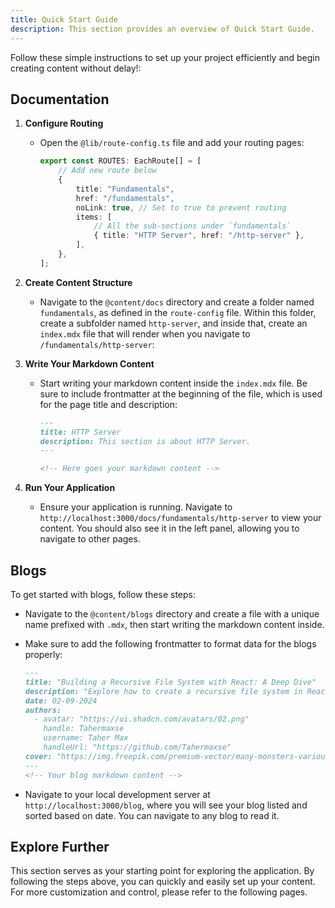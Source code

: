 ```yaml
---
title: Quick Start Guide
description: This section provides an overview of Quick Start Guide.
---
```


Follow these simple instructions to set up your project efficiently and begin creating content without delay!:

## Documentation

1. **Configure Routing**
   - Open the `@lib/route-config.ts` file and add your routing pages:
     ```typescript
     export const ROUTES: EachRoute[] = [
         // Add new route below
         {
             title: "Fundamentals",
             href: "/fundamentals",
             noLink: true, // Set to true to prevent routing
             items: [
                 // All the sub-sections under `fundamentals`
                 { title: "HTTP Server", href: "/http-server" },
             ],
         },
     ];
     ```

2. **Create Content Structure**
   - Navigate to the `@content/docs` directory and create a folder named `fundamentals`, as defined in the `route-config` file. Within this folder, create a subfolder named `http-server`, and inside that, create an `index.mdx` file that will render when you navigate to `/fundamentals/http-server`:
    
    <DocFileTree/>

3. **Write Your Markdown Content**
   - Start writing your markdown content inside the `index.mdx` file. Be sure to include frontmatter at the beginning of the file, which is used for the page title and description:
     ```markdown showLineNumbers {1-4}
     --- 
     title: HTTP Server
     description: This section is about HTTP Server.
     ---

     <!-- Here goes your markdown content -->
     ```

4. **Run Your Application**
   - Ensure your application is running. Navigate to `http://localhost:3000/docs/fundamentals/http-server` to view your content. You should also see it in the left panel, allowing you to navigate to other pages.


## Blogs

To get started with blogs, follow these steps:

- Navigate to the `@content/blogs` directory and create a file with a unique name prefixed with `.mdx`, then start writing the markdown content inside.

- Make sure to add the following frontmatter to format data for the blogs properly:
  ```markdown
  ---
  title: "Building a Recursive File System with React: A Deep Dive"
  description: "Explore how to create a recursive file system in React. This blog post provides a comprehensive guide on building a file system where folders and files can be nested, added, renamed, and deleted."
  date: 02-09-2024
  authors:
    - avatar: "https://ui.shadcn.com/avatars/02.png"
      handle: Tahermaxse
      username: Taher Max
      handleUrl: "https://github.com/Tahermaxse"
  cover: "https://img.freepik.com/premium-vector/many-monsters-various-colors-doodle-come-bless-birthday-happy_577083-84.jpg?w=826"
  ---
  <!-- Your blog markdown content -->
  ```

- Navigate to your local development server at `http://localhost:3000/blog`, where you will see your blog listed and sorted based on date. You can navigate to any blog to read it.


## Explore Further

This section serves as your starting point for exploring the application. By following the steps above, you can quickly and easily set up your content. For more customization and control, please refer to the following pages.

